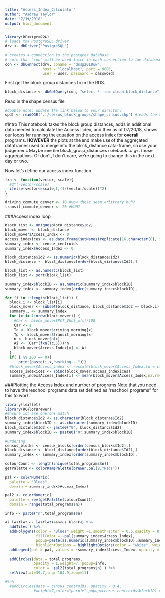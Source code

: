 ```yaml
---
title: "Access_Index_Calculator"
author: "Andrew Taylor"
date: "7/19/2018"
output: html_document
---
```


```r
library(RPostgreSQL)
# loads the PostgreSQL driver
drv <- dbDriver("PostgreSQL")

# creates a connection to the postgres database
# note that "con" will be used later in each connection to the database
con <- dbConnect(drv, dbname = "dssg2018uw",
                 host = "localhost", port = 9000,
                 user = user, password = password)
```

First get the block group distances from the RDS.
```r
block_distance <- dbGetQuery(con, "select * from clean.block_distance")
```

Read in the shape census file
```r
#double note: update the link below to your directory
spdf <- readOGR("../census_block_groups/shape_census.shp") #reads the shapefile, NOTE: you need all shapefiles in the directory present
```

#Intro
This notebook takes the block group distances, adds in additional data needed to calculate the Access Index, and then as of 07/20/18, shows our loops for running the equation on the access index for **overall** programs. **HOWEVER** the plots at the end make use of the aggregated dataframes used to merge into the block_distance data-frame, so use your judgement. Maybe see the block_group_distances notebook to get those aggregations. Or don't, I don't care, we're going to change this in the next day or two. 

Now let's define our access index function. 

```r
fxn <- function(vector, scale){
  #2^(-vector/scale)
  ifelse(vector<=scale,1,(1/(vector/scale))^2)
}

driving_commute_denver <- 10 #wow these seem arbitrary huh?
transit_commute_denver <- 20 #HUH?
```

###Access index loop
```r
block_list <- unique(block_distance$Id2)
block_mover <- block_distance
block_mover$Access_Index <- 0
access_indexices <- as.data.frame(setNames(replicate(16,character(0), simplify = F), colnames(block_distance))) #make an empty data frame identical to block distances
summary_index <- census_centroids
summary_index$Access_Index <- 0

block_distance$Id2 <- as.numeric(block_distance$Id2)
block_distance <- block_distance[order(block_distance$Id2),]

block_list <- as.numeric(block_list)
block_list <- sort(block_list)

summary_index$blockID <- as.numeric(summary_index$blockID)
summary_index <- summary_index[order(summary_index$blockID),]

for (i in 1:length(block_list)) {
  block.i <- block_list[i]
  block_mover <- subset(block_distance, block_distance$Id2 == block.i)
  summary.i <- summary_index
  for (x in 1:nrow(block_mover)) {
    #Car <- block_mover$PCT_Vhcl_w[x]/100
    Car <- 1
    Tc <- block_mover$driving_morning[x]
    Tp <- block_mover$transit_morning[x]
    n <- block_mover$n[x]
    Ai <- (Car*(fxn(Tc,5)))*n
    block_mover$Access_Index[x] <- Ai
  }
  if( i %% 200 == 0){
      print(paste(i,x,"working..."))}
  #block_mover$Access_Index <- rescale(block_mover$Access_Index,to = c(0, 100))
  access_indexices <- rbind(block_mover,access_indexices)
  summary_index$Access_Index[i] <- mean(block_mover$Access_Index,na.rm=TRUE)}
```

###Plotting the Access Index and number of programs
Note that you need to have the reschool programs data set defined as "reschool_programs" for this to work. 
```r
library(leaflet)
library(RColorBrewer)
#ensure ids are one:one match
block_distance$Id2 <- as.character(block_distance$Id2)
summary_index$blockID <- as.character(summary_index$blockID)
block_distance$Id2 <- paste0("0", block_distance$Id2)
summary_index$blockID <- paste0("0",summary_index$blockID)

#Ordering
census_blocks <- census_blocks[order(census_blocks$Id2),]
block_distance <- block_distance[order(block_distance$Id2),]
summary_index <- summary_index[order(summary_index$blockID),] 

colourCount <- length(unique(total_programs$n))
getPalette <- colorRampPalette(brewer.pal(9,"Reds"))

pal <- colorNumeric(
  palette = "Blues",
  domain = summary_index$Access_Index)

pal2 <- colorNumeric(
  palette = rev(getPalette(colourCount)),
  domain = range(total_programs$n))

info <- paste("n",total_programs$n)

Ai_leaflet <- leaflet(census_blocks) %>%
  addTiles() %>%
  addPolygons(color = "Blues",weight =1,smoothFactor = 0.5,opacity = 0.5,fillOpacity = 0.75,
              fillColor = ~pal(summary_index$Access_Index),
              popup=paste(as.numeric(summary_index$blockID),summary_index$Access_Index,as.numeric(census_blocks$Id2)),
              highlightOptions = highlightOptions(color = "white", weight = 0.1)) %>%
  addLegend(pal = pal, values = ~summary_index$Access_Index, opacity = 1,title = "Access Index Score") %>%
  
  addCircles(data = total_programs, 
             opacity = 1,weight=7, popup=info,
             color = ~pal2(total_programs$n) ) %>%
  setView(lat=39.7,lng=-104.9,zoom=11)

#%>%
  #addCircles(data = census_centroids, opacity = 0.4,
             #weight=7,color="purple",popup=census_centroids$blockID) #originally we included centroids for validation, now we don't need them
```
